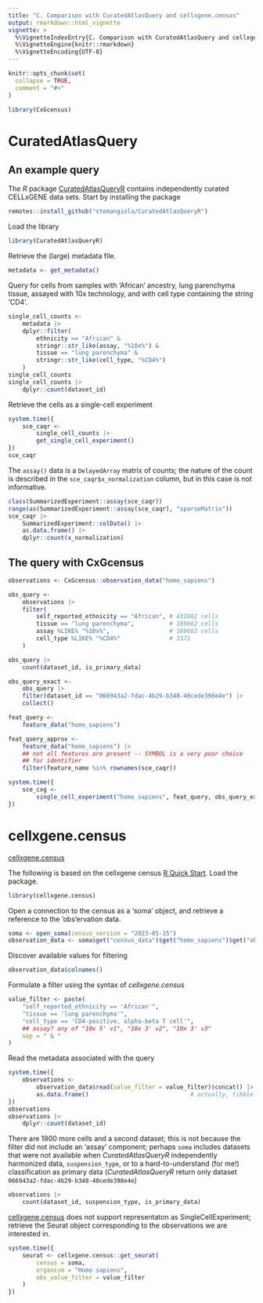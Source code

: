 ```yaml
---
title: "C. Comparison with CuratedAtlasQuery and cellxgene.census"
output: rmarkdown::html_vignette
vignette: >
  %\VignetteIndexEntry{C. Comparison with CuratedAtlasQuery and cellxgene.census}
  %\VignetteEngine{knitr::rmarkdown}
  %\VignetteEncoding{UTF-8}
---
```


```r
knitr::opts_chunk$set(
  collapse = TRUE,
  comment = "#>"
)
```

```r
library(CxGcensus)
```

# CuratedAtlasQuery

## An example query

The *R* package [CuratedAtlasQueryR][] contains independently curated
CELLxGENE data sets. Start by installing the package

```r
remotes::install_github("stemangiola/CuratedAtlasQueryR")
```

Load the library

```r
library(CuratedAtlasQueryR)
```

Retrieve the (large) metadata file.

```r
metadata <- get_metadata()
```

Query for cells from samples with 'African' ancestry, lung parenchyma
tissue, assayed with 10x technology, and with cell type containing the
string 'CD4'.

```r
single_cell_counts <-
    metadata |>
    dplyr::filter(
        ethnicity == "African" &
        stringr::str_like(assay, "%10x%") &
        tissue == "lung parenchyma" &
        stringr::str_like(cell_type, "%CD4%")
    )
single_cell_counts
single_cell_counts |>
    dplyr::count(dataset_id)
```

Retrieve the cells as a single-cell experiment

```r
system.time({
    sce_caqr <-
        single_cell_counts |>
        get_single_cell_experiment()
})
sce_caqr
```

The `assay()` data is a `DelayedArray` matrix of counts; the nature of
the count is described in the `sce_caqr$x_normalization` column, but
in this case is not informative.

```r
class(SummarizedExperiment::assay(sce_caqr))
range(as(SummarizedExperiment::assay(sce_caqr), "sparseMatrix"))
sce_caqr |>
    SummarizedExperiment::colData() |>
    as.data.frame() |>
    dplyr::count(x_normalization)
```

[CuratedAtlasQueryR]: https://stemangiola.github.io/CuratedAtlasQueryR

## The query with CxGcensus

```r
observations <- CxGcensus::observation_data("homo_sapiens")
```

```r
obs_query <-
    observations |>
    filter(
        self_reported_ethnicity == "African", # 431882 cells
        tissue == "lung parenchyma",          # 189662 cells
        assay %LIKE% "%10x%",                 # 189662 cells
        cell_type %LIKE% "%CD4%"              # 3371
    )

obs_query |>
    count(dataset_id, is_primary_data)

obs_query_exact <-
    obs_query |>
    filter(dataset_id == "066943a2-fdac-4b29-b348-40cede398e4e") |>
    collect()
```

```r
feat_query <-
    feature_data("homo_sapiens")
```

```r
feat_query_approx <-
    feature_data("homo_sapiens") |>
    ## not all features are present -- SYMBOL is a very poor choice
    ## for identifier
    filter(feature_name %in% rownames(sce_caqr))
```

```r
system.time({
    sce_cxg <-
        single_cell_experiment("homo_sapiens", feat_query, obs_query_exact)
})
```

# cellxgene.census

[cellxgene.census][]


The following is based on the cellxgene census [R Quick Start][]. Load
the package.

```r
library(cellxgene.census)
```

Open a connection to the census as a 'soma' object, and retrieve a
reference to the 'obs'ervation data.

```r
soma <- open_soma(census_version = "2023-05-15")
observation_data <- soma$get("census_data")$get("homo_sapiens")$get("obs")
```

Discover available values for filtering

```r
observation_data$colnames()
```

Formulate a filter using the syntax of *cellxgene.census*

```r
value_filter <- paste(
    "self_reported_ethnicity == 'African'",
    "tissue == 'lung parenchyma'",
    "cell_type == 'CD4-positive, alpha-beta T cell'",
    ## assay? any of "10x 5' v1", "10x 3' v2", "10x 3' v3"
    sep = " & "
)
```

Read the metadata associated with the query

```r
system.time({
    observations <-
        observation_data$read(value_filter = value_filter)$concat() |>
        as.data.frame()                             # actually, tibble
})
observations
observations |>
    dplyr::count(dataset_id)
```

There are 1800 more cells and a second dataset; this is not because
the filter did not include an 'assay' component; perhaps `soma`
includes datasets that were not available when *CuratedAtlasQueryR*
independently harmonized data, `suspension_type`, or to a
hard-to-understand (for me!)  classification as primary data
(*CuratedAtlasQueryR* return only dataset
`066943a2-fdac-4b29-b348-40cede398e4e`)

```r
observations |>
    count(dataset_id, suspension_type, is_primary_data)
```

[cellxgene.census][] does not support representaton as
SingleCellExperiment; retrieve the Seurat object corresponding to the
observations we are interested in.

```r
system.time({
    seurat <- cellxgene.census::get_seurat(
        census = soma,
        organism = "Homo sapiens",
        obs_value_filter = value_filter
    )
})
```

[cellxgene.census]: https://chanzuckerberg.github.io/cellxgene-census/
[R Quick Start]:  https://chanzuckerberg.github.io/cellxgene-census/cellxgene_census_docsite_quick_start.html#r-quick-start
